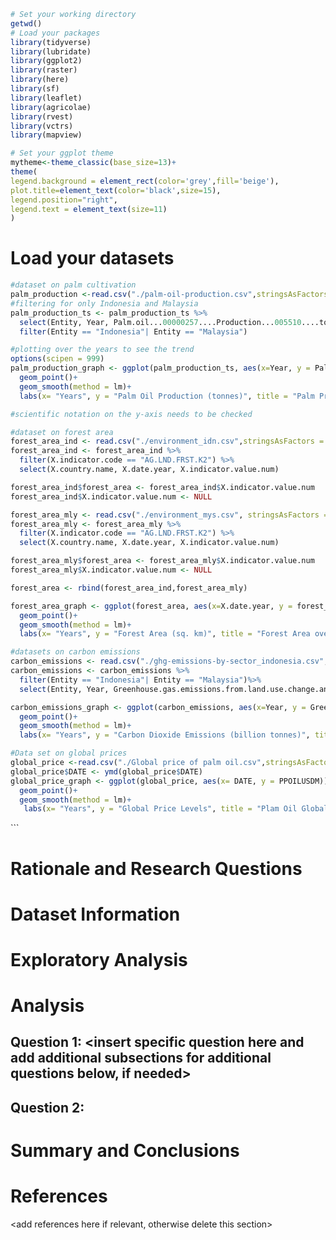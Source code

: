 \newpage
\tableofcontents 
\newpage
\listoftables 
\newpage
\listoffigures 
\newpage

```r
# Set your working directory
getwd()
# Load your packages
library(tidyverse)
library(lubridate)
library(ggplot2)
library(raster)
library(here)
library(sf)
library(leaflet)
library(agricolae)
library(rvest)
library(vctrs)
library(mapview)

# Set your ggplot theme
mytheme<-theme_classic(base_size=13)+
theme(
legend.background = element_rect(color='grey',fill='beige'),
plot.title=element_text(color='black',size=15),
legend.position="right",
legend.text = element_text(size=11)
)

```

# Load your datasets
```r
#dataset on palm cultivation 
palm_production <-read.csv("./palm-oil-production.csv",stringsAsFactors = TRUE)
#filtering for only Indonesia and Malaysia 
palm_production_ts <- palm_production_ts %>%
  select(Entity, Year, Palm.oil...00000257....Production...005510....tonnes)%>%
  filter(Entity == "Indonesia"| Entity == "Malaysia")

#plotting over the years to see the trend 
options(scipen = 999)
palm_production_graph <- ggplot(palm_production_ts, aes(x=Year, y = Palm.oil...00000257....Production...005510....tonnes, color = Entity)) + 
  geom_point()+ 
  geom_smooth(method = lm)+ 
  labs(x= "Years", y = "Palm Oil Production (tonnes)", title = "Palm Production in Indonesia and Malaysia over the years")

#scientific notation on the y-axis needs to be checked 

#dataset on forest area 
forest_area_ind <- read.csv("./environment_idn.csv",stringsAsFactors = TRUE, skip = 1)
forest_area_ind <- forest_area_ind %>%
  filter(X.indicator.code == "AG.LND.FRST.K2") %>%
  select(X.country.name, X.date.year, X.indicator.value.num)

forest_area_ind$forest_area <- forest_area_ind$X.indicator.value.num 
forest_area_ind$X.indicator.value.num <- NULL

forest_area_mly <- read.csv("./environment_mys.csv", stringsAsFactors = TRUE, skip = 1)
forest_area_mly <- forest_area_mly %>%
  filter(X.indicator.code == "AG.LND.FRST.K2") %>%
  select(X.country.name, X.date.year, X.indicator.value.num)

forest_area_mly$forest_area <- forest_area_mly$X.indicator.value.num 
forest_area_mly$X.indicator.value.num <- NULL

forest_area <- rbind(forest_area_ind,forest_area_mly)

forest_area_graph <- ggplot(forest_area, aes(x=X.date.year, y = forest_area, color = X.country.name)) + 
  geom_point()+ 
  geom_smooth(method = lm)+ 
  labs(x= "Years", y = "Forest Area (sq. km)", title = "Forest Area over the years")

#datasets on carbon emissions 
carbon_emissions <- read.csv("./ghg-emissions-by-sector_indonesia.csv", stringsAsFactors = TRUE)
carbon_emissions <- carbon_emissions %>%
  filter(Entity == "Indonesia"| Entity == "Malaysia")%>%
  select(Entity, Year, Greenhouse.gas.emissions.from.land.use.change.and.forestry)

carbon_emissions_graph <- ggplot(carbon_emissions, aes(x=Year, y = Greenhouse.gas.emissions.from.land.use.change.and.forestry, color = Entity)) + 
  geom_point()+ 
  geom_smooth(method = lm)+ 
  labs(x= "Years", y = "Carbon Dioxide Emissions (billion tonnes)", title = "Carbon Dioxide Emissions over the years")
```

```r
#Data set on global prices 
global_price <-read.csv("./Global price of palm oil.csv",stringsAsFactors = TRUE)
global_price$DATE <- ymd(global_price$DATE)
global_price_graph <- ggplot(global_price, aes(x= DATE, y = PPOILUSDM))+
  geom_point()+
  geom_smooth(method = lm)+
   labs(x= "Years", y = "Global Price Levels", title = "Plam Oil Global Price Trends")
```





```


# Rationale and Research Questions



\newpage

# Dataset Information



\newpage

# Exploratory Analysis 



\newpage

# Analysis



## Question 1: <insert specific question here and add additional subsections for additional questions below, if needed>

## Question 2: 




\newpage

# Summary and Conclusions


\newpage

# References
<add references here if relevant, otherwise delete this section> 
